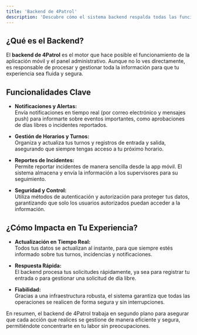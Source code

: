 ```yaml
---
title: 'Backend de 4Patrol'
description: 'Descubre cómo el sistema backend respalda todas las funcionalidades de 4Patrol'
---
```


## ¿Qué es el Backend?

El **backend de 4Patrol** es el motor que hace posible el funcionamiento de la aplicación móvil y el panel administrativo. Aunque no lo ves directamente, es responsable de procesar y gestionar toda la información para que tu experiencia sea fluida y segura.

## Funcionalidades Clave

- **Notificaciones y Alertas:**  
  Envía notificaciones en tiempo real (por correo electrónico y mensajes push) para informarte sobre eventos importantes, como aprobaciones de días libres o incidentes reportados.

- **Gestión de Horarios y Turnos:**  
  Organiza y actualiza tus turnos y registros de entrada y salida, asegurando que siempre tengas acceso a tu próximo horario.

- **Reportes de Incidentes:**  
  Permite reportar incidentes de manera sencilla desde la app móvil. El sistema almacena y envía la información a los supervisores para su seguimiento.

- **Seguridad y Control:**  
  Utiliza métodos de autenticación y autorización para proteger tus datos, garantizando que solo los usuarios autorizados puedan acceder a la información.

## ¿Cómo Impacta en Tu Experiencia?

- **Actualización en Tiempo Real:**  
  Todos tus datos se actualizan al instante, para que siempre estés informado sobre tus turnos, incidencias y notificaciones.

- **Respuesta Rápida:**  
  El backend procesa tus solicitudes rápidamente, ya sea para registrar tu entrada o para gestionar una solicitud de día libre.

- **Fiabilidad:**  
  Gracias a una infraestructura robusta, el sistema garantiza que todas las operaciones se realicen de forma segura y sin interrupciones.

En resumen, el backend de 4Patrol trabaja en segundo plano para asegurar que cada acción que realices se gestione de manera eficiente y segura, permitiéndote concentrarte en tu labor sin preocupaciones.
